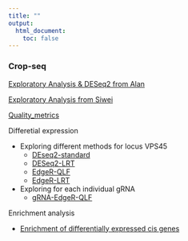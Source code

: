 ```yaml
---
title: ""
output:
  html_document:
    toc: false
---
```


### Crop-seq 

[Exploratory Analysis & DESeq2 from Alan](crop_workflow_Alan.html) 

[Exploratory Analysis from Siwei](crop_workflow_Siwei.html) 

[Quality_metrics](Quality_metrics.html) 

Differetial expression

* Exploring different methods for locus VPS45
    * [DEseq2-standard](DEseq2-standard.html)  
    * [DESeq2-LRT](DEseq2-LRT.html)  
    * [EdgeR-QLF](EdgeR-QLF.html)  
    * [EdgeR-LRT](EdgeR-LRT.html)  

* Exploring for each individual gRNA
    * [gRNA-EdgeR-QLF](gRNA-EdgeR-QLF.html)

Enrichment analysis

* [Enrichment of differentially expressed cis genes](enrichment.html)
